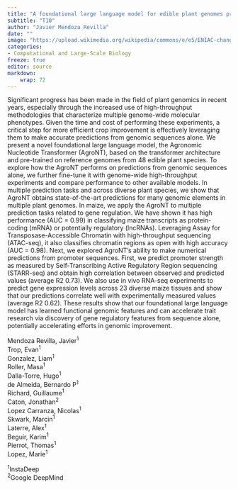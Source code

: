 ```yaml
---
title: "A foundational large language model for edible plant genomes provides accurate predictions of regulatory elements and gene expression in the maize genome"
subtitle: "T10"
author: "Javier Mendoza Revilla"
date: ""
image: "https://upload.wikimedia.org/wikipedia/commons/e/e5/ENIAC-changing_a_tube.jpg"
categories: 
- Computational and Large-Scale Biology
freeze: true
editor: source
markdown: 
    wrap: 72
---
```


Significant progress has been made in the field of plant genomics in recent years, especially through the increased use of high-throughput methodologies that characterize multiple genome-wide molecular phenotypes. Given the time and cost of performing these experiments, a critical step for more efficient crop improvement is effectively leveraging them to make accurate predictions from genomic sequences alone. We present a novel foundational large language model, the Agronomic Nucleotide Transformer (AgroNT), based on the transformer architecture and pre-trained on reference genomes from 48 edible plant species. To explore how the AgroNT performs on predictions from genomic sequences alone, we further fine-tune it with genome-wide high-throughput experiments and compare performance to other available models. In multiple prediction tasks and across diverse plant species, we show that AgroNT obtains state-of-the-art predictions for many genomic elements in multiple plant genomes. In maize, we apply the AgroNT to multiple prediction tasks related to gene regulation. We have shown it has high performance (AUC = 0.99) in classifying maize transcripts as protein-coding (mRNA) or potentially regulatory (lncRNAs). Leveraging Assay for Transposase-Accessible Chromatin with high-throughput sequencing (ATAC-seq), it also classifies chromatin regions as open with high accuracy (AUC = 0.98). Next, we explored AgroNT’s ability to make numerical predictions from promoter sequences. First, we predict promoter strength as measured by Self-Transcribing Active Regulatory Region sequencing (STARR-seq) and obtain high correlation between observed and predicted values (average R2 0.73). We also use in vivo RNA-seq experiments to predict gene expression levels across 23 diverse maize tissues and show that our predictions correlate well with experimentally measured values (average R2 0.62). These results show that our foundational large language model has learned functional genomic features and can accelerate trait research via discovery of gene regulatory features from sequence alone, potentially accelerating efforts in genomic improvement.

Mendoza Revilla, Javier<sup>1</sup><br>Trop, Evan<sup>1</sup><br>Gonzalez, Liam<sup>1</sup><br>Roller, Masa<sup>1</sup><br>Dalla-Torre, Hugo<sup>1</sup><br>de Almeida, Bernardo P<sup>1</sup><br>Richard, Guillaume<sup>1</sup><br>Caton, Jonathan<sup>2</sup><br>Lopez Carranza, Nicolas<sup>1</sup><br>Skwark, Marcin<sup>1</sup><br>Laterre, Alex<sup>1</sup><br>Beguir, Karim<sup>1</sup><br>Pierrot, Thomas<sup>1</sup><br>Lopez, Marie<sup>1</sup><br>

<sup>1</sup>InstaDeep<br><sup>2</sup>Google DeepMind<br>